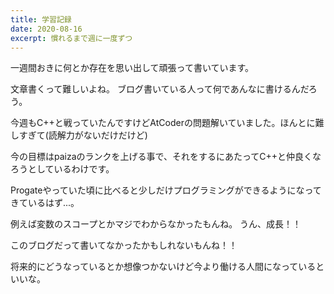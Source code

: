 ```yaml
---
title: 学習記録
date: 2020-08-16
excerpt: 慣れるまで週に一度ずつ
---
```


一週間おきに何とか存在を思い出して頑張って書いています。

文章書くって難しいよね。
ブログ書いている人って何であんなに書けるんだろう。


今週もC++と戦っていたんですけどAtCoderの問題解いていました。ほんとに難しすぎて(読解力がないだけだけど)

今の目標はpaizaのランクを上げる事で、それをするにあたってC++と仲良くなろうとしているわけです。

Progateやっていた頃に比べると少しだけプログラミングができるようになってきているはず...。

例えば変数のスコープとかマジでわからなかったもんね。
うん、成長！！

このブログだって書いてなかったかもしれないもんね！！

将来的にどうなっているとか想像つかないけど今より働ける人間になっているといいな。